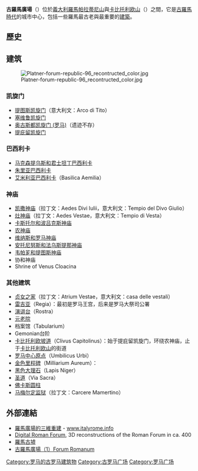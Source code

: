 {{Infobox ancient site
|name=古羅馬廣場
| native_name    = Forum Romanum
| native_name_lang =la
|image=Foro Romano Musei Capitolini Roma.jpg
|caption=現今的古羅馬廣場以及遺址景觀
|coordinates={{WikidataCoord|display=it}}
| altitude_m     = 13
| altitude_ref   = <ref>{{Cite web|url=https://elevation.maplogs.com/poi/roman_forum_via_della_salara_vecchia_5_6_roma_italy.209609.html|title = Worldwide Elevation Finder}}</ref>
| location       =  {{ITA}}[[羅馬|羅馬]]
| region         = [[帕拉蒂尼山|帕拉蒂尼山]]與[[卡比托利欧山|卡比托利欧山]]
| type           =廣場
| part_of        = [[古羅馬|古羅馬]]
| area           = {{cvt|2|ha}}
| built          =公元前8世紀–公元608年
| abandoned      =8世紀之後
| epochs         = <!-- actually displays as "Periods" -->
| cultures       = [[罗马共和国|罗马共和国]]、[[羅馬帝國|羅馬帝國]]
| condition      = 大部分建築物已成廢墟
| public_access  = 對外開放參觀
| website        =  {{URL|https://parcocolosseo.it/en/area/the-roman-forum/}} 
| architectural_styles =[[古羅馬建築|古羅馬建築]]、[[早期基督教艺术|早期基督教艺术]]
|map dot label=
|map_type=
|map_overlay=Roma Plan.jpg
|map_caption=Shown within Augustan Rome
|map_size=270
|image_size=270
|mapframe-frame-width=270
|mapframe=yes
|mapframe-caption=Click on the map for a fullscreen view
|mapframe-zoom=12
|mapframe-marker=monument
|mapframe-wikidata=yes
}}

'''古羅馬廣場'''（{{Lang-la|Forum Romanum}}）位於[[義大利|義大利]][[羅馬|羅馬]][[帕拉蒂尼山|帕拉蒂尼山]]與[[卡比托利欧山|卡比托利欧山]]（{{Lang|la|Collis Capitolinus}}）之間，它是[[古羅馬時代|古羅馬時代]]的城市中心，包括一些羅馬最古老與最重要的[[建築|建築]]。

== 歷史 ==
== 建筑 ==
[[File:Platner-forum-republic-96_recontructed_color.jpg|thumb]]
=== 凯旋门 ===
* [[提图斯凯旋门|提图斯凯旋门]]（意大利文：Arco di Tito） 
* [[塞维鲁凯旋门|塞维鲁凯旋门]]
* [[奥古斯都凯旋门_(罗马)|奥古斯都凯旋门 (罗马)]]（遗迹不存）
* [[提庇留凯旋门|提庇留凯旋门]]
=== 巴西利卡 ===
* [[马克森提乌斯和君士坦丁巴西利卡|马克森提乌斯和君士坦丁巴西利卡]]
* [[朱里亚巴西利卡|朱里亚巴西利卡]]
* [[艾米利亚巴西利卡|艾米利亚巴西利卡]]（Basilica Aemilia）

=== 神庙 ===
* [[凯撒神庙|凯撒神庙]]（拉丁文：Aedes Divi Iulii，意大利文：Tempio del Divo Giulio）
* [[灶神庙|灶神庙]]（拉丁文：Aedes Vestae，意大利文：Tempio di Vesta）
* [[卡斯托尔和波吕克斯神庙|卡斯托尔和波吕克斯神庙]]
* [[农神庙|农神庙]]
* [[维纳斯和罗马神庙|维纳斯和罗马神庙]]
* [[安托尼努斯和法乌斯提那神庙|安托尼努斯和法乌斯提那神庙]]
* [[韦帕芗和提图斯神庙|韦帕芗和提图斯神庙]]
* 协和神庙
* Shrine of Venus Cloacina
=== 其他建筑 ===
* [[贞女之家|贞女之家]]（拉丁文：Atrium Vestae，意大利文：casa delle vestali）
* [[雷吉亚|雷吉亚]]（Regia）：最初是罗马王宫，后来是罗马大祭司公署
* [[演讲台|演讲台]]（Rostra）
* [[元老院|元老院]]
* 档案馆（Tabularium）
* Gemonian台阶
* [[卡比托利欧坡道|卡比托利欧坡道]]（Clivus Capitolinus）：始于提庇留凯旋门，环绕农神庙，止于[[卡比托利欧山|卡比托利欧山]]的街道 
* [[罗马中心原点|罗马中心原点]]（Umbilicus Urbi）
* [[金色里程碑|金色里程碑]]（Milliarium Aureum）：
* [[黑色大理石|黑色大理石]]（Lapis Niger）
* [[圣道|圣道]]（Via Sacra）
* [[佛卡斯圆柱|佛卡斯圆柱]]
* [[马梅尔定监狱|马梅尔定监狱]]（拉丁文：Carcere Mamertino）

== 外部連結 ==
* [http://www.italyrome.info/foro_romano_3d_cin.php 羅馬廣場的三維重建] {{Wayback|url=http://www.italyrome.info/foro_romano_3d_cin.php |date=20200511223648 }} - [http://www.italyrome.info/index.php www.italyrome.info] {{Wayback|url=http://www.italyrome.info/index.php |date=20201112084529 }}
* [http://dlib.etc.ucla.edu/projects/Forum Digital Roman Forum]{{Wayback|url=http://dlib.etc.ucla.edu/projects/Forum |date=20110724103410 }}, 3D reconstructions of the Roman Forum in ca. 400
* [http://www.rthk.org.hk/elearning/travel/articles/09/f09_01_04_00_01.htm 羅馬古墟] {{Wayback|url=http://www.rthk.org.hk/elearning/travel/articles/09/f09_01_04_00_01.htm |date=20150903002327 }}
* [http://www.youtube.com/watch?v=8wuaURC8lAo 古羅馬廣場（1）Forum Romanum] {{Wayback|url=http://www.youtube.com/watch?v=8wuaURC8lAo |date=20210204070747 }}

{{罗马地标}}

{{Authority control}}
[[Category:罗马的古罗马建筑物|Category:罗马的古罗马建筑物]]
[[Category:古罗马广场|Category:古罗马广场]]
[[Category:罗马广场|Category:罗马广场]]